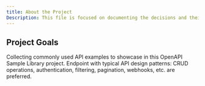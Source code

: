 ```yaml
---
title: About the Project 
Description: This file is focused on documenting the decisions and their reasons throughout the project.
---
```

## Project Goals 
Collecting commonly used API examples to showcase in this OpenAPI Sample Library project. Endpoint with typical API design patterns: CRUD operations, authentication, filtering, pagination, webhooks, etc. are preferred. 

